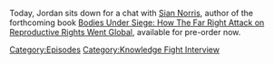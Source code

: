 {{DEFAULTSORT:
    #_EPISODE_0802:Chatting with Sian Norris
}}{{Episode
    | title           = Chatting with Sian Norris
    | caption         = Listen to this episode on [https://knowledgefight.libsyn.com/802-chatting-with-sian-norris Libsyn] [https://open.spotify.com/episode/0QC8HtSppd14VNLTLcuBG3 Spotify], Read the [[Transcript/802: Chatting with Sian Norris|Unofficial Transcript]]
    | episodeNumber   = 802
    | length          = 00:57:20
    | airDate         = May 1, 2023
    | episodeType     = [[:Category:Knowledge Fight Interview|Knowledge Fight Interview]]
    | appearance      = [[Sian Norris]]
    | previousEpisode = [[801: February 10, 2004]]
    | nextEpisode     = [[803: Mark Bankston, Tapestry King]]
}}

{{Stub}}

Today, Jordan sits down for a chat with [https://twitter.com/sianushka Sian Norris], author of the forthcoming book [https://www.versobooks.com/products/2825-bodies-under-siege Bodies Under Siege: How The Far Right Attack on Reproductive Rights Went Global], available for pre-order now.

[[Category:Episodes]]
[[Category:Knowledge Fight Interview]]
